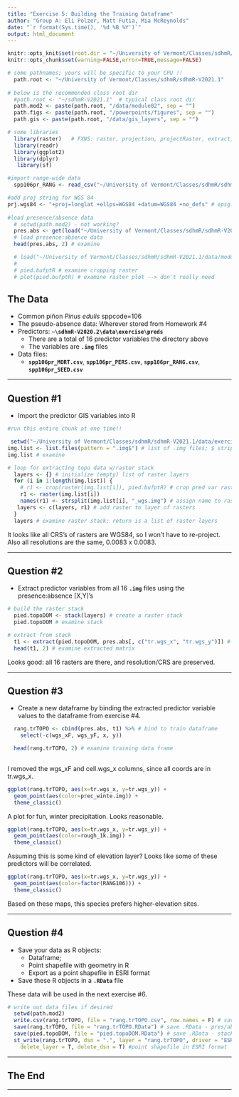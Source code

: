 ```yaml
---
title: "Exercise 5: Building the Training Dataframe"
author: "Group A: Eli Polzer, Matt Futia, Mia McReynolds"
date: "`r format(Sys.time(), '%d %B %Y')`"
output: html_document
---
```


```r
knitr::opts_knit$set(root.dir = "~/University of Vermont/Classes/sdhmR/sdhmR-V2021.1")
knitr::opts_chunk$set(warning=FALSE,error=TRUE,message=FALSE)
```

```r
# some pathnames; yours will be specific to your CPU !!
  path.root <- "~/University of Vermont/Classes/sdhmR/sdhmR-V2021.1" 
  
# below is the recommended class root dir
  #path.root <- "~/sdhmR-V2021.1"  # typical class root dir
  path.mod2 <- paste(path.root, "/data/module02", sep = "")
  path.figs <- paste(path.root, "/powerpoints/figures", sep = "") 
  path.gis <- paste(path.root, "/data/gis_layers", sep = "")

# some libraries
  library(raster)	# FXNS:	raster, projection, projectRaster, extract, crop
  library(readr)
  library(ggplot2)
  library(dplyr)
   library(sf)    
```


```r
#import range-wide data
  spp106pr_RANG <- read_csv("~/University of Vermont/Classes/sdhmR/sdhmR-V2021.1/data/exercise/traindat/spp106pr_RANG.csv")

#add proj string for WGS 84
prj.wgs84 <- "+proj=longlat +ellps=WGS84 +datum=WGS84 +no_defs" # epsg:4326
  
#load presence/absence data 
  # setwd(path.mod2) - not working?
  pres.abs <- get(load("~/University of Vermont/Classes/sdhmR/sdhmR-V2021.1/data/module02/rang.PPsA.RData")) 
  # load presence:absence data
  head(pres.abs, 2) # examine
```
  
```r
  # load("~/University of Vermont/Classes/sdhmR/sdhmR-V2021.1/data/module02/pied.framesR.RData") 
  # 
  # pied.bufptR # examine cropping raster
  # plot(pied.bufptR) # examine raster plot --> don't really need
```


## The Data

* Common piñon *Pinus edulis* sppcode=106
* The pseudo-absence data: Wherever stored from Homework #4
* Predictors: **`~\sdhmR-V2020.2\data\exercise\preds`** 
  * There are a total of 16 predictor variables the directory above
  * The variables are **`.img`** files
* Data files:
  * **`spp106pr_MORT.csv`**, **`spp106pr_PERS.csv`**, **`spp106pr_RANG.csv`**, **`spp106pr_SEED.csv`**

---

## Question #1

* Import the predictor GIS variables into R

```r
#run this entire chunk at one time!!

 setwd("~/University of Vermont/Classes/sdhmR/sdhmR-V2021.1/data/exercise/preds")
img.list <- list.files(pattern = ".img$") # list of .img files; $ strips extra
img.list # examine

# loop for extracting topo data w/raster stack
  layers <- {} # initialize (empty) list of raster layers
  for (i in 1:length(img.list)) {
    # r1 <- crop(raster(img.list[i]), pied.bufptR) # crop pred var raster to buffer raster --> can skip this
    r1 <- raster(img.list[i])
    names(r1) <- strsplit(img.list[i], "_wgs.img") # assign name to raster
   layers <- c(layers, r1) # add raster to layer of rasters
  }
  layers # examine raster stack; return is a list of raster layers
```

It looks like all CRS's of rasters are WGS84, so I won't have to re-project. Also all resolutions are the same, 0.0083 x 0.0083. 

---

## Question #2

* Extract predictor variables from all 16 **`.img`** files using the presence:absence [X,Y]'s

```r
# build the raster stack
  pied.topoDOM <- stack(layers) # create a raster stack
  pied.topoDOM # examine stack

# extract from stack 
  t1 <- extract(pied.topoDOM, pres.abs[, c("tr.wgs_x", "tr.wgs_y")]) # extract values from raster stack
  head(t1, 2) # examine extracted matrix
```
Looks good: all 16 rasters are there, and resolution/CRS are preserved. 

---

## Question #3

* Create a new dataframe by binding the extracted predictor variable values to the dataframe from exercise #4.

```r
  rang.trTOPO <- cbind(pres.abs, t1) %>% # bind to train dataframe
    select(-c(wgs_xF, wgs_yF, x, y))

  head(rang.trTOPO, 2) # examine training data frame
  
```

I removed the wgs_xF and cell.wgs_x columns, since all coords are in tr.wgs_x. 

```r
ggplot(rang.trTOPO, aes(x=tr.wgs_x, y=tr.wgs_y)) +
  geom_point(aes(color=prec_winte.img)) +
  theme_classic()
```

A plot for fun, winter precipitation. Looks reasonable. 

```r
ggplot(rang.trTOPO, aes(x=tr.wgs_x, y=tr.wgs_y)) +
  geom_point(aes(color=rough_1k.img)) +
  theme_classic()
```

Assuming this is some kind of elevation layer? Looks like some of these predictors will be correlated. 

```r
ggplot(rang.trTOPO, aes(x=tr.wgs_x, y=tr.wgs_y)) +
  geom_point(aes(color=factor(RANG106))) +
  theme_classic()
```
Based on these maps, this species prefers higher-elevation sites. 

---

## Question #4

* Save your data as R objects:
  * Dataframe;
  * Point shapefile with geometry in R
  * Export as a point shapefile in ESRI format
* Save these R objects in a **`.RData`** file

These data will be used in the next exercise #6.

```r

# write out data files if desired
  setwd(path.mod2)
  write.csv(rang.trTOPO, file = "rang.trTOPO.csv", row.names = F) # save .csv - training data
  save(rang.trTOPO, file = "rang.trTOPO.RData") # save .RData - pres/abs plus stacked raster
  save(pied.topoDOM, file = "pied.topoDOM.RData") # save .RData - stacked raster
  st_write(rang.trTOPO, dsn = ".", layer = "rang.trTOPO", driver = "ESRI Shapefile",
    delete_layer = T, delete_dsn = T) #point shapefile in ESRI format
```

---

## The End

---
